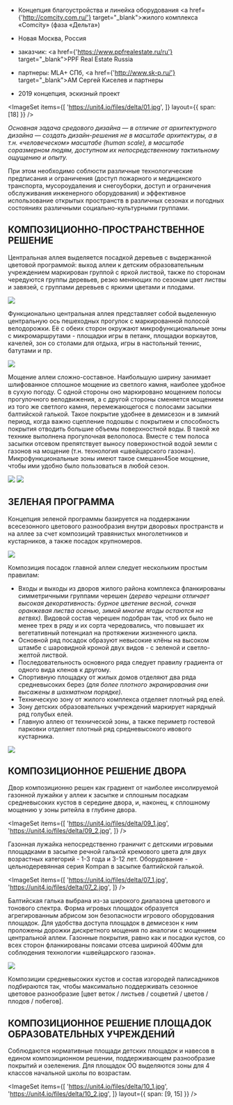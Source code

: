 
<Title>БЛАГОУСТРОЙСТВО ЖИЛОГО КОМПЛЕКСА COMCITY</Title>


- Концепция благоустройства и линейка оборудования
  <a href={'http://comcity.com.ru/'} target="_blank">жилого комплекса «Comcity»</a> (фаза «Дельта»)
- Новая Москва, Россия


- заказчик: <a href={'https://www.ppfrealestate.ru/ru'} target="_blank">PPF Real Estate Russia</a>
- партнеры: MLA+ СПб, <a href={'http://www.sk-p.ru/'} target="_blank">АМ Сергей Киселев и партнеры</a>


- 2019 концепция, эскизный проект

<ImageSet
    items={[
        'https://unit4.io/files/delta/01.jpg',
    ]}
    layout={{
        span: [18]
    }}
/>

_Основная задача средового дизайна — в отличие от архитектурного дизайна — создать
дизайн-решения не в масштабе архитектуры, а в т.н. «человеческом» масштабе (human scale),
в масштабе соразмерном людям, доступном их непосредственному тактильному ощущению и опыту._

При этом необходимо соблюсти различные технологические предписания и ограничения
(доступ пожарного и медицинского транспорта, мусороудаления и снегоуборки, доступ и
ограничения обслуживания инженерного оборудования) и эффективное использование
открытых пространств в различных сезонах и погодных состояниях различными
социально-культурными группами.


## КОМПОЗИЦИОННО-ПРОСТРАНСТВЕННОЕ РЕШЕНИЕ

Центральная аллея выделяется посадкой деревьев с выдержанной цветовой программой:
выход аллеи к детским образовательным учреждением маркирован группой с яркой листвой,
также по сторонам чередуются группы деревьев, резко меняющих по сезонам цвет листвы и завязей,
с группами деревьев с яркими цветами и плодами.

<Image src='https://unit4.io/files/delta/03.jpg'/>        
            

Функционально центральная аллея представляет собой выделенную центральную ось пешеходных
прогулок с маркированной полосой велодорожки.
Её с обеих сторон окружают микрофункциональные зоны с микромаршрутами - площадки игры в петанк,
площадки воркаутов, качелей, зон со столами для отдыха, игры в настольный теннис, батутами и пр.

<Image src='https://unit4.io/files/delta/11.jpg'/>

Мощение аллеи сложно-составное. Наибольшую ширину занимает шлифованное сплошное мощение
из светлого камня, наиболее удобное в сухую погоду.
С одной стороны оно маркировано мощением полосы прогулочного велодвижения,
а с другой стороны сменяется мощением из того же светлого камня, перемежающегося
с полосами засыпки балтийской галькой. Такое покрытие удобнее в демисезон и в зимний период,
когда важно сцепление подошвы с покрытием и способность покрытия отводить большие объемы
поверхностной воды. В такой же технике выполнена прогулочная велополоса.
Вместе с тем полоса засыпки отсевом препятствует выносу поверхностной водой земли
с газонов на мощение (т.н. технология «швейцарского газона»).
Микрофункциональные зоны имеют такое смешанн45ое мощение,
чтобы ими удобно было пользоваться в любой сезон.

<Image src='https://unit4.io/files/delta/02.jpg'/>
<Image src='https://unit4.io/files/delta/04.jpg'/> 


## ЗЕЛЕНАЯ ПРОГРАММА

Концепция зеленой программы базируется на поддержании всесезонного цветового разнообразия внутри
дворовых пространств и на аллее за счет композиций травянистых многолетников и кустарников,
а также посадок крупномеров.

<Image src='https://unit4.io/files/delta/06.jpg'/>

Композиция посадок главной аллеи следует нескольким простым правилам:
- Входы и выходы из дворов жилого района комплекса фланкированы симметричными группами черешен
  _(дерево черешни отличает высокая декоративность: бурное цветение весной,
  сочная оранжевая листва осенью, зимой многие ягоды остаются на ветвях)._
  Видовой состав черешен подобран так, чтоб их было не менее трех в ряду и их сорта чередовались,
  что повышает их вегетативный потенциал на протяжении жизненного цикла.
- Основной ряд посадок образуют невысокие клёны на высоком штамбе с шаровидной кроной
  двух видов - с зеленой и светло-желтой листвой.
- Последовательность основного ряда следует правилу градиента от одного вида кленов к другому.
- Спортивную площадку от жилых домов отделяют два ряда средневысоких берез
  _(для более плотного экранирования они высажены в шахматном порядке)._
- Техническую зону от жилого комплекса отделяет плотный ряд елей.
- Зону детских образовательных учреждений маркирует нарядный ряд голубых елей.
- Главную аллею от технической зоны, а также периметр гостевой парковки отделяет
  плотный ряд средневысокого ивового кустарника.

<Image src='https://unit4.io/files/delta/05.jpg'/>

## КОМПОЗИЦИОННОЕ РЕШЕНИЕ ДВОРА

Двор композиционно решен как градиент от наиболее инсолируемой газонной лужайки у аллеи
к засыпке и сплошным посадкам средневысоких кустов в середине двора, и, наконец,
к сплошному мощению у зоны ритейла в глубине двора.

<ImageSet
    items={[
        'https://unit4.io/files/delta/09_1.jpg',
        'https://unit4.io/files/delta/09_2.jpg',
    ]}
/>


Газонная лужайка непосредственно граничит с детскими игровыми площадками
в засыпке речной галькой кремового цвета для двух возрастных категорий - 1-3 года и 3-12 лет.
Оборудование - цельнодеревянная серия Kompan в засыпке балтийской галькой. 

<ImageSet
    items={[
        'https://unit4.io/files/delta/07_1.jpg',
        'https://unit4.io/files/delta/07_2.jpg',
    ]}
/>


Балтийская галька выбрана из-за широкого диапазона цветового и тонового спектра.
Форма игровых площадок образуется агрегированным абрисом зон безопасности игрового
оборудования площадок. Для удобства доступа площадок в демисезон к ним проложены дорожки
дискретного мощения по аналогии с мощением центральной аллеи.
Газонные покрытия, равно как и посадки кустов, со всех сторон фланкированы поясами отсева
шириной 400мм для соблюдения технологии «швейцарского газона».

<Image src='https://unit4.io/files/delta/08.jpg'/>

Композиции средневысоких кустов и состав изгородей палисадников подбираются так,
чтобы максимально поддерживать сезонное цветовое разнообразие
[цвет веток / листьев / соцветий / цветов / плодов / побегов].


## КОМПОЗИЦИОННОЕ РЕШЕНИЕ ПЛОЩАДОК ОБРАЗОВАТЕЛЬНЫХ УЧРЕЖДЕНИЙ

Соблюдаются нормативные площади детских площадок и навесов в едином композиционном решении,
поддерживающем разнообразие покрытий и озеленения.
Для площадок ОО выделяются зоны для 4 классов начальной школы по возрастам.

<ImageSet
    items={[
        'https://unit4.io/files/delta/10_1.jpg',
        'https://unit4.io/files/delta/10_2.jpg',
    ]}
    layout={{
        span: [9, 15]
    }}
/>